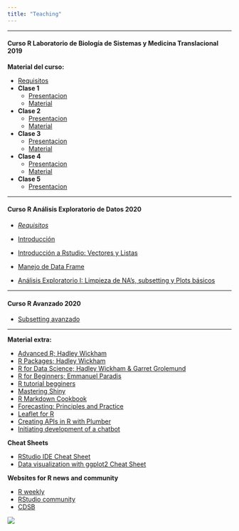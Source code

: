 ```yaml
---
title: "Teaching"
---
```

***
#### Curso R Laboratorio de Biología de Sistemas y Medicina Translacional 2019

**Material del curso:**

- [Requisitos](https://github.com/Erickcufe/Curso-R-2019/blob/master/Requisitos.pdf) 
- **Clase 1**
  - [Presentacion](https://github.com/Erickcufe/Curso-R-2019/blob/master/Clase_introduccion.md)
  - [Material](https://github.com/Erickcufe/Curso-R-2019/blob/master/Clase1.pdf)
- **Clase 2**
  - [Presentacion](https://github.com/Erickcufe/Curso-R-2019/blob/master/Clase_2.md)
  - [Material](https://github.com/Erickcufe/Curso-R-2019/blob/master/Clase-2.pdf)
  
- **Clase 3**
  - [Presentacion](https://github.com/Erickcufe/Curso-R-2019/blob/master/Clase_3/Clase%203.md)
  - [Material](https://github.com/Erickcufe/Curso-R-2019/blob/master/Clase_3/Clase_3.pdf)
  
- **Clase 4**
  - [Presentacion](https://github.com/Erickcufe/Curso-R-2019/blob/master/Clase_4/Actividades_clase4.md)
  - [Material](https://github.com/Erickcufe/Curso-R-2019/blob/master/Clase_4/ggplot2-cheatsheet.pdf)

- **Clase 5**
  - [Presentacion](https://github.com/Erickcufe/Curso-R-2019/blob/master/Clase5/Clase_5_functions.md)

***

#### Curso R Análisis Exploratorio de Datos 2020 

- [*Requisitos*]("files/Requisitos.pdf")

- [Introducción](https://youtu.be/CJQUEcsz4Zk)

- [Introducción a Rstudio: Vectores y Listas](https://youtu.be/pSm5yq0LIHw)

- [Manejo de Data Frame](https://youtu.be/Lwia2RyEBzY)

- [Análisis Exploratorio I: Limpieza de NA's, subsetting y Plots básicos](https://youtu.be/NdCTI7EZPpg)

***

#### Curso R Avanzado 2020 

- [Subsetting avanzado](https://youtu.be/RaTLklA12c4)

***
**Material extra:** 

- [Advanced R; Hadley Wickham](https://adv-r.hadley.nz)
- [R Packages; Hadley Wickham](http://r-pkgs.had.co.nz)
- [R for Data Science; Hadley Wickham & Garret Grolemund](https://es.r4ds.hadley.nz/)
- [R for Beginners; Emmanuel Paradis](https://cran.r-project.org/doc/contrib/Paradis-rdebuts_en.pdf)
- [R tutorial begginers](https://www.statmethods.net/r-tutorial/index.html)
- [Mastering Shiny](https://mastering-shiny.org)
- [R Markdown Cookbook](https://bookdown.org/yihui/rmarkdown-cookbook/)
- [Forecasting: Principles and Practice](https://otexts.com/fpp2/)
- [Leaflet for R](https://rstudio.github.io/leaflet/)
- [Creating APIs in R with Plumber](https://www.rplumber.io/docs/index.html#web-apis)
- [Initiating development of a chatbot](https://www.r-bloggers.com/initiating-development-of-a-chatbot-with-plumber-and-ngrok/)

**Cheat Sheets**

- [RStudio IDE Cheat Sheet](https://www.rstudio.com/wp-content/uploads/2016/01/rstudio-IDE-cheatsheet.pdf)
- [Data visualization with ggplot2 Cheat Sheet](https://www.rstudio.com/wp-content/uploads/2015/03/ggplot2-cheatsheet.pdf)

**Websites for R news and community**

- [R weekly](https://rweekly.org)
- [RStudio community](https://community.rstudio.com)
- [CDSB](https://comunidadbioinfo.github.io/es/#about)

<img src="images/teach.jpg" align="bottom" style="border-radius: 10%"/>

